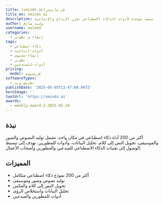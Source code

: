 ```yaml
---
title: (vminds.ai)ڤي مايندز
title_en: vminds ai
description: منصة موحدة لأدوات الذكاء الاصطناعي تعزز الإبداع والإنتاجية
author: وليد صادق
username: waleed
categories:
  - إنشاء و تطوير
tags:
  - ذكاء-اصطناعي
  - أدوات-إنتاجية
  - إنشاء-محتوى
  - تطوير
  - أدوات-للمبدعين
pricing:
  model: فريميوم
softwareTypes:
  - تطبيق ويب
publishDate: '2025-05-05T13:47:09.947Z'
heroImage: ''
toolUrl: 'https://vminds.ai'
awards:
  - weekly-award-2-2025-05-10
---
```

## نبذة
 أكثر من 200 أداة ذكاء اصطناعي في مكان واحد، تشمل توليد النصوص والصور والموسيقى، تحويل النص إلى كلام، تحليل البيانات، وأدوات للمطورين. تهدف إلى تبسيط الوصول إلى تقنيات الذكاء الاصطناعي للمبدعين والمطورين وأصحاب الأعمال.
    
## المميزات
- أكثر من 200 نموذج ذكاء اصطناعي متكامل
- توليد نصوص وصور وموسيقى
- تحويل النص إلى كلام والعكس
- تحليل البيانات واستخلاص الرؤى
- أدوات للمطورين والمبدعين
